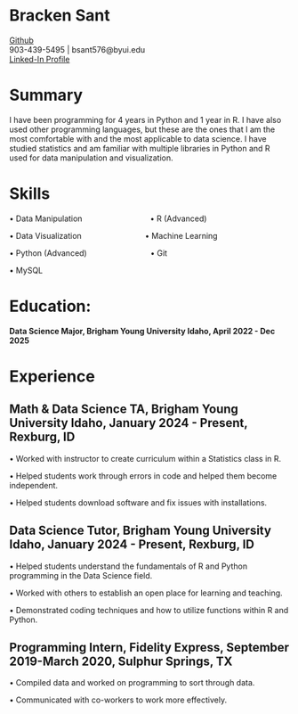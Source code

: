 # Bracken Sant

[Github](https://github.com/bracken576/Sant-Resume.git)   
903-439-5495 | bsant576@byui.edu   
[Linked-In Profile](https://linkedin.com/in/bracken-sant-70b76a192)


# Summary
I have been programming for 4 years in Python and 1 year in R. I have also used other programming languages, but these are the ones that I am the most comfortable with and the most applicable to data science. I have studied statistics and am familiar with multiple libraries in Python and R used for data manipulation and visualization. 


# Skills


•	Data Manipulation &nbsp;&nbsp;&nbsp;&nbsp;&nbsp;&nbsp;&nbsp;&nbsp;&nbsp;&nbsp;&nbsp;&nbsp;&nbsp;&nbsp;&nbsp;&nbsp;&nbsp;&nbsp;&nbsp;&nbsp;&nbsp;&nbsp;&nbsp;&nbsp;&nbsp;&nbsp;&nbsp;&nbsp;&nbsp; • R (Advanced)

•	Data Visualization &nbsp;&nbsp;&nbsp;&nbsp;&nbsp;&nbsp;&nbsp;&nbsp;&nbsp;&nbsp;&nbsp;&nbsp;&nbsp;&nbsp;&nbsp;&nbsp;&nbsp;&nbsp;&nbsp;&nbsp;&nbsp;&nbsp;&nbsp;&nbsp;&nbsp;&nbsp;&nbsp; • Machine Learning

•	Python (Advanced) &nbsp;&nbsp;&nbsp;&nbsp;&nbsp;&nbsp;&nbsp;&nbsp;&nbsp;&nbsp;&nbsp;&nbsp;&nbsp;&nbsp;&nbsp;&nbsp;&nbsp;&nbsp;&nbsp;&nbsp;&nbsp;&nbsp;&nbsp;&nbsp;&nbsp;&nbsp;&nbsp; • Git	

•	MySQL   

# Education:
**Data Science Major, Brigham Young University Idaho, April 2022 - Dec 2025**

# Experience
## Math & Data Science TA, Brigham Young University Idaho, January 2024 - Present, Rexburg, ID

•	Worked with instructor to create curriculum within a Statistics class in R.

•	Helped students work through errors in code and helped them become independent.

•	Helped students download software and fix issues with installations.

## Data Science Tutor, Brigham Young University Idaho, January 2024 - Present, Rexburg, ID
• Helped students understand the fundamentals of R and Python programming in the Data Science field.  

• Worked with others to establish an open place for learning and teaching.

• Demonstrated coding techniques and how to utilize functions within R and Python.

## Programming Intern, Fidelity Express, September 2019-March 2020, Sulphur Springs, TX
•	Compiled data and worked on programming to sort through data.

• Communicated with co-workers to work more effectively.


